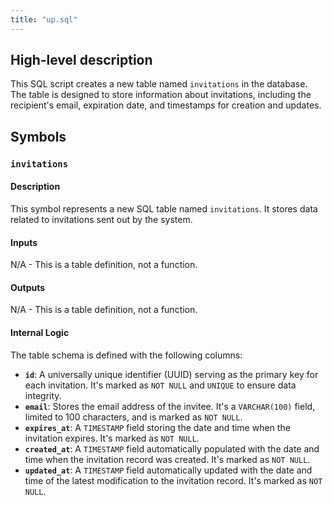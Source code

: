 ```yaml
---
title: "up.sql"
---
```


## High-level description
This SQL script creates a new table named `invitations` in the database. The table is designed to store information about invitations, including the recipient's email, expiration date, and timestamps for creation and updates.

## Symbols
### `invitations`
#### Description
This symbol represents a new SQL table named `invitations`. It stores data related to invitations sent out by the system.

#### Inputs
N/A - This is a table definition, not a function.

#### Outputs
N/A - This is a table definition, not a function.

#### Internal Logic
The table schema is defined with the following columns:

- **`id`**: A universally unique identifier (UUID) serving as the primary key for each invitation. It's marked as `NOT NULL` and `UNIQUE` to ensure data integrity.
- **`email`**: Stores the email address of the invitee. It's a `VARCHAR(100)` field, limited to 100 characters, and is marked as `NOT NULL`.
- **`expires_at`**: A `TIMESTAMP` field storing the date and time when the invitation expires. It's marked as `NOT NULL`.
- **`created_at`**: A `TIMESTAMP` field automatically populated with the date and time when the invitation record was created. It's marked as `NOT NULL`.
- **`updated_at`**: A `TIMESTAMP` field automatically updated with the date and time of the latest modification to the invitation record. It's marked as `NOT NULL`.
